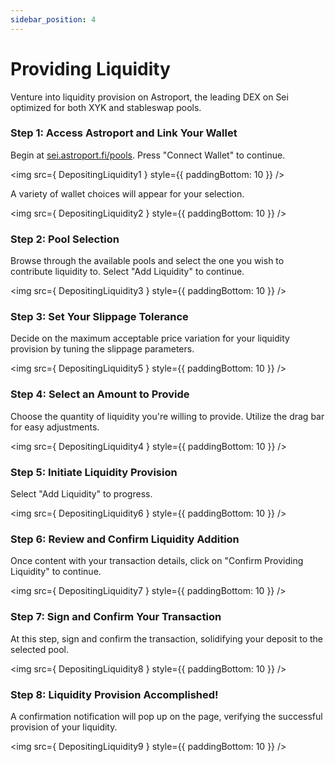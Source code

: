 ```yaml
---
sidebar_position: 4
---
```


# Providing Liquidity


Venture into liquidity provision on Astroport, the leading DEX on Sei optimized for both XYK and stableswap pools. 

### Step 1: Access Astroport and Link Your Wallet

Begin at [sei.astroport.fi/pools](https://sei.astroport.fi/pools). Press "Connect Wallet" to continue.

<img src={ DepositingLiquidity1 } style={{ paddingBottom: 10 }} />

A variety of wallet choices will appear for your selection.

<img src={ DepositingLiquidity2 } style={{ paddingBottom: 10 }} />

### Step 2: Pool Selection

Browse through the available pools and select the one you wish to contribute liquidity to. Select "Add Liquidity" to continue.

<img src={ DepositingLiquidity3 } style={{ paddingBottom: 10 }} />

### Step 3: Set Your Slippage Tolerance

Decide on the maximum acceptable price variation for your liquidity provision by tuning the slippage parameters.

<img src={ DepositingLiquidity5 } style={{ paddingBottom: 10 }} />

### Step 4: Select an Amount to Provide

Choose the quantity of liquidity you're willing to provide. Utilize the drag bar for easy adjustments.

<img src={ DepositingLiquidity4 } style={{ paddingBottom: 10 }} />

### Step 5: Initiate Liquidity Provision

Select "Add Liquidity" to progress.

<img src={ DepositingLiquidity6 } style={{ paddingBottom: 10 }} />

### Step 6: Review and Confirm Liquidity Addition

Once content with your transaction details, click on "Confirm Providing Liquidity" to continue. 

<img src={ DepositingLiquidity7 } style={{ paddingBottom: 10 }} />

### Step 7: Sign and Confirm Your Transaction

At this step, sign and confirm the transaction, solidifying your deposit to the selected pool.

<img src={ DepositingLiquidity8 } style={{ paddingBottom: 10 }} />

### Step 8: Liquidity Provision Accomplished!

A confirmation notification will pop up on the page, verifying the successful provision of your liquidity.

<img src={ DepositingLiquidity9 } style={{ paddingBottom: 10 }} />
